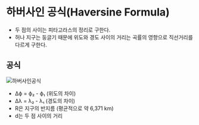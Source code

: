 # 하버사인 공식(Haversine Formula)
- 두 점의 사이는 피타고라스의 정리로 구한다.
- 허나 지구는 둥글기 때문에 위도와 경도 사이의 거리는 곡률의 영향으로 직선거리를 다르게 구한다.

## 공식
![하버사인공식](/etc/haversine.png)
- Δϕ = ϕ₂ - ϕ₁   (위도의 차이)
- Δλ = λ₂ - λ₁   (경도의 차이)
- R은 지구의 반지름 (평균적으로 약 6,371 km)
- d는 두 점 사이의 거리